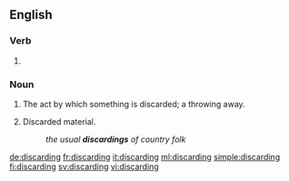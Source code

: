 ==English==

===Verb===
{{head|en|present participle}}

# {{present participle of|discard|lang=en|nocat=1}}

===Noun===
{{en-noun}}

# The act by which something is discarded; a throwing away.
# {{lb|en|in the plural}} Discarded material.
#: ''the usual '''discardings''' of country folk''

[[de:discarding]]
[[fr:discarding]]
[[it:discarding]]
[[ml:discarding]]
[[simple:discarding]]
[[fi:discarding]]
[[sv:discarding]]
[[vi:discarding]]